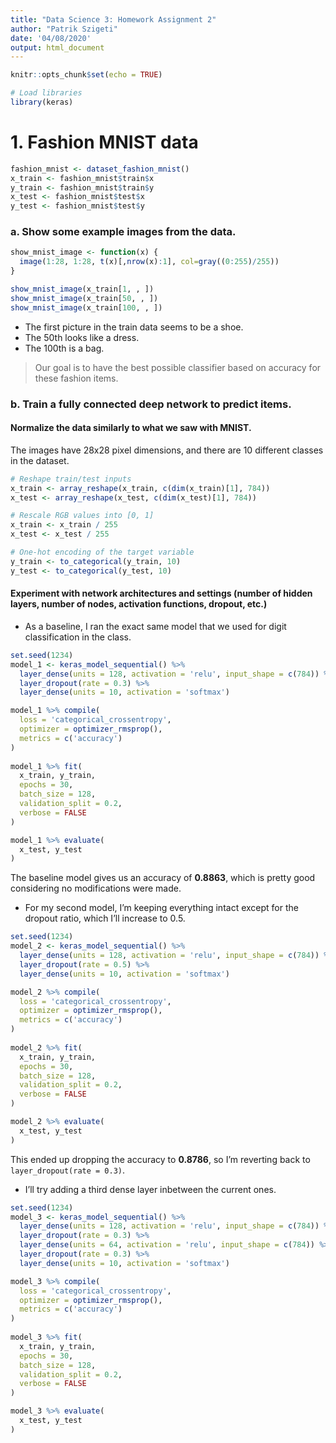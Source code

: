 ```yaml
---
title: "Data Science 3: Homework Assignment 2"
author: "Patrik Szigeti"
date: '04/08/2020'
output: html_document
---
```


```r
knitr::opts_chunk$set(echo = TRUE)
```

```r
# Load libraries
library(keras)
```

# 1. Fashion MNIST data

```r
fashion_mnist <- dataset_fashion_mnist()
x_train <- fashion_mnist$train$x
y_train <- fashion_mnist$train$y
x_test <- fashion_mnist$test$x
y_test <- fashion_mnist$test$y
```

### a. Show some example images from the data.

```r
show_mnist_image <- function(x) {
  image(1:28, 1:28, t(x)[,nrow(x):1], col=gray((0:255)/255)) 
}

show_mnist_image(x_train[1, , ])
show_mnist_image(x_train[50, , ])
show_mnist_image(x_train[100, , ])
```

* The first picture in the train data seems to be a shoe.
* The 50th looks like a dress.
* The 100th is a bag.

> Our goal is to have the best possible classifier based on accuracy for these fashion items.

### b. Train a fully connected deep network to predict items.

#### Normalize the data similarly to what we saw with MNIST.

The images have 28x28 pixel dimensions, and there are 10 different classes in the dataset.

```r
# Reshape train/test inputs
x_train <- array_reshape(x_train, c(dim(x_train)[1], 784)) 
x_test <- array_reshape(x_test, c(dim(x_test)[1], 784)) 

# Rescale RGB values into [0, 1]
x_train <- x_train / 255
x_test <- x_test / 255

# One-hot encoding of the target variable
y_train <- to_categorical(y_train, 10)
y_test <- to_categorical(y_test, 10)
```

#### Experiment with network architectures and settings (number of hidden layers, number of nodes, activation functions, dropout, etc.)

* As a baseline, I ran the exact same model that we used for digit classification in the class.

```r
set.seed(1234)
model_1 <- keras_model_sequential() %>% 
  layer_dense(units = 128, activation = 'relu', input_shape = c(784)) %>%
  layer_dropout(rate = 0.3) %>%
  layer_dense(units = 10, activation = 'softmax')

model_1 %>% compile(
  loss = 'categorical_crossentropy',
  optimizer = optimizer_rmsprop(),
  metrics = c('accuracy')
)
  
model_1 %>% fit(
  x_train, y_train, 
  epochs = 30, 
  batch_size = 128, 
  validation_split = 0.2,
  verbose = FALSE
)

model_1 %>% evaluate(
  x_test, y_test
)
```

The baseline model gives us an accuracy of __0.8863__, which is pretty good considering no modifications were made.

* For my second model, I'm keeping everything intact except for the dropout ratio, which I'll increase to 0.5.

```r
set.seed(1234)
model_2 <- keras_model_sequential() %>% 
  layer_dense(units = 128, activation = 'relu', input_shape = c(784)) %>%
  layer_dropout(rate = 0.5) %>%
  layer_dense(units = 10, activation = 'softmax')

model_2 %>% compile(
  loss = 'categorical_crossentropy',
  optimizer = optimizer_rmsprop(),
  metrics = c('accuracy')
)
  
model_2 %>% fit(
  x_train, y_train, 
  epochs = 30, 
  batch_size = 128, 
  validation_split = 0.2,
  verbose = FALSE
)

model_2 %>% evaluate(
  x_test, y_test
)
```

This ended up dropping the accuracy to __0.8786__, so I'm reverting back to `layer_dropout(rate = 0.3)`.

* I'll try adding a third dense layer inbetween the current ones.

```r
set.seed(1234)
model_3 <- keras_model_sequential() %>% 
  layer_dense(units = 128, activation = 'relu', input_shape = c(784)) %>%
  layer_dropout(rate = 0.3) %>%
  layer_dense(units = 64, activation = 'relu', input_shape = c(784)) %>% 
  layer_dropout(rate = 0.3) %>% 
  layer_dense(units = 10, activation = 'softmax')

model_3 %>% compile(
  loss = 'categorical_crossentropy',
  optimizer = optimizer_rmsprop(),
  metrics = c('accuracy')
)
  
model_3 %>% fit(
  x_train, y_train, 
  epochs = 30, 
  batch_size = 128, 
  validation_split = 0.2,
  verbose = FALSE
)

model_3 %>% evaluate(
  x_test, y_test
)
```

